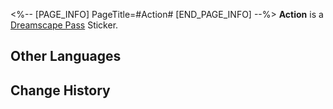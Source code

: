 <%-- [PAGE_INFO]
PageTitle=#Action#
[END_PAGE_INFO] --%>
{{Stub|Location information}}
{{Item Infobox
|id          = 223305
|image       = Dreamscape Pass Sticker Action.png
|type        = Dreamscape Pass Sticker
|type2       = A Mirage of Shooting Stars Stickers
|invCategory = 
|rarity      = 4
|effect      = Digital stickers that can be used to decorate the pages of the Dreamtour Handbook. They come in many different styles.
|description = 
|source1     = [[Help the performing Intellitron on the streets of the Golden Hour]]
}}
{{Description|The lights are ready, the microphone is set... All that's missing is someone with a good story.}}
'''Action''' is a [[Dreamscape Pass]] Sticker.

==Other Languages==
{{Other Languages
|en   = Action
|zhs  = 灯光师就位
|zht  = 燈光師就位
|ja   = 照明スタンバイ
|ko   = 조명 담당 스탠바이
|es   = Luces en posición
|fr   = Action
|ru   = Светотехник
|th   = คนกำกับแสงเข้าประจำที่
|vi   = Ánh Sáng Vào Vị Trí
|de   = Achtung, Aufnahme!
|id   = Penata Cahaya
|pt   = Ação
}}

==Change History==
{{Change History|2.0}}